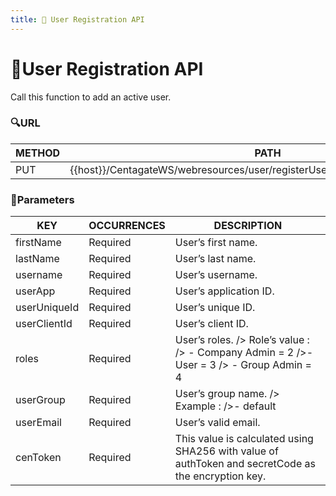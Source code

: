 ```yaml
---
title: 👤 User Registration API
---
```


# 👤User Registration API

Call this function to add an active user.

### 🔍URL
| **METHOD**   | **PATH**                                                                      | 
| ------------ | ----------------------------------------------------------------------------- | 
| PUT          | {{host}}/CentagateWS/webresources/user/registerUserActivate/{{adminUsername}} |


### 📏Parameters
| KEY            | OCCURRENCES | DESCRIPTION                 |
| -------------- | ----------- | --------------------------- |
| firstName      | Required    | User’s first name.          |
| lastName       | Required    | User’s last name.           |
| username       | Required    | User’s username.            |
| userApp        | Required    | User’s application ID.      |
| userUniqueId   | Required    | User’s unique ID.           |
| userClientId   | Required    | User’s client ID.           |
| roles          | Required    | User’s roles. /> Role’s value : /> - Company Admin = 2 />- User = 3 /> - Group Admin = 4|
| userGroup      | Required    | User’s group name. /> Example : />- default|
| userEmail      | Required    | User’s valid email.         |
| cenToken       | Required    | This value is calculated using SHA256 with value of authToken and secretCode as the encryption key.|
